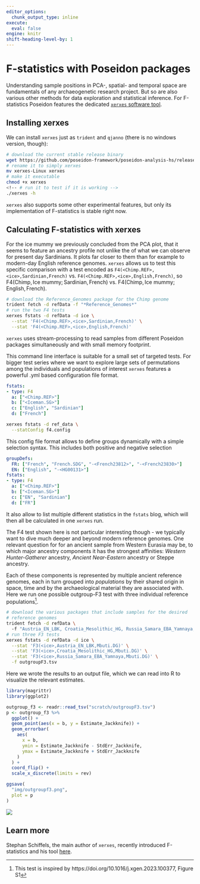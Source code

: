 ```yaml
---
editor_options: 
  chunk_output_type: inline
execute: 
  eval: false
engine: knitr
shift-heading-level-by: 1
---
```


# F-statistics with Poseidon packages

Understanding sample positions in PCA-, spatial- and temporal space are fundamentals of any archaeogenetic research project. But so are also various other methods for data exploration and statistical inference. For F-statistics Poseidon features the dedicated [`xerxes` software tool](https://www.poseidon-adna.org/#/xerxes).

## Installing xerxes

We can install `xerxes` just as `trident` and `qjanno` (there is no windows version, though):

```bash
# download the current stable release binary
wget https://github.com/poseidon-framework/poseidon-analysis-hs/releases/latest/download/xerxes-Linux
# rename it to simply xerxes
mv xerxes-Linux xerxes
# make it executable
chmod +x xerxes
<!-- # run it to test if it is working -->
./xerxes -h
```

`xerxes` also supports some other experimental features, but only its implementation of F-statistics is stable right now.

## Calculating F-statistics with xerxes

For the ice mummy we previously concluded from the PCA plot, that it seems to feature an ancestry profile not unlike the of what we can observe for present day Sardinians. It plots far closer to them than for example to modern-day English reference genomes. 
`xerxes` allows us to test this specific comparison with a test encoded as  `F4(<Chimp.REF>,<ice>,Sardinian,French)` vs. `F4(<Chimp.REF>,<ice>,English,French)`, so $\textrm{F4}(\textrm{Chimp},\textrm{Ice mummy};\textrm{Sardinian},\textrm{French})$ vs. $\textrm{F4}(\textrm{Chimp},\textrm{Ice mummy};\textrm{English},\textrm{French})$.

```bash
# download the Reference_Genomes package for the Chimp genome
trident fetch -d refData -f "*Reference_Genomes*"
# run the two F4 tests
xerxes fstats -d refData -d ice \
  --stat 'F4(<Chimp.REF>,<ice>,Sardinian,French)' \
  --stat 'F4(<Chimp.REF>,<ice>,English,French)'
```

::: {.callout-note}
`xerxes` uses stream-processing to read samples from different Poseidon packages simultaneously and with small memory footprint.
:::

This command line interface is suitable for a small set of targeted tests. For bigger test series where we want to explore large sets of permutations among the individuals and populations of interest `xerxes` features a powerful .yml based configuration file format.

```yml
fstats:
- type: F4
  a: ["<Chimp.REF>"]
  b: ["<Iceman.SG>"]
  c: ["English", "Sardinian"]
  d: ["French"]
```

```bash
xerxes fstats -d ref_data \
  --statConfig f4.config
```

::: {.callout-note}
This config file format allows to define groups dynamically with a simple selection syntax. This includes both positive and negative selection

```yml
groupDefs:
  FR: ["French", "French.SDG", "-<French23812>", "-<French23830>"]
  EN: ["English", "-<HG00131>"]
fstats:
- type: F4
  a: ["<Chimp.REF>"]
  b: ["<Iceman.SG>"]
  c: ["EN", "Sardinian"]
  d: ["FR"]
```

It also allow to list multiple different statistics in the `fstats` blog, which will then all be calculated in one `xerxes` run.
:::

The F4 test shown here is not particular interesting though - we typically want to dive much deeper and beyond modern reference genomes. One relevant question for for an ancient sample from Western Eurasia may be, to which major ancestry components it has the strongest affinities: *Western Hunter-Gatherer* ancestry, *Ancient Near-Eastern* ancestry or Steppe ancestry.

Each of these components is represented by multiple ancient reference genomes, each in turn grouped into *populations* by their shared origin in space, time and by the archaeological material they are associated with. Here we run one possible outgroup-F3 test with three individual reference populations^[This test is inspired by https://doi.org/10.1016/j.xgen.2023.100377, Figure S1].

```bash
# download the various packages that include samples for the desired
# reference genomes
trident fetch -d refData \ 
  -f "Austria_EN_LBK, Croatia_Mesolithic_HG, Russia_Samara_EBA_Yamnaya, Mbuti.DG"
# run three F3 tests
xerxes fstats -d refData -d ice \
  --stat 'F3(<ice>,Austria_EN_LBK,Mbuti.DG)' \
  --stat 'F3(<ice>,Croatia_Mesolithic_HG,Mbuti.DG)' \
  --stat 'F3(<ice>,Russia_Samara_EBA_Yamnaya,Mbuti.DG)' \
  -f outgroupF3.tsv
```

Here we wrote the results to an output file, which we can read into R to visualize the relevant estimates.

```r
library(magrittr)
library(ggplot2)

outgroup_f3 <- readr::read_tsv("scratch/outgroupF3.tsv")
p <- outgroup_f3 %>%
  ggplot() +
  geom_point(aes(x = b, y = Estimate_Jackknife)) +
  geom_errorbar(
    aes(
      x = b,
      ymin = Estimate_Jackknife - StdErr_Jackknife,
      ymax = Estimate_Jackknife + StdErr_Jackknife
    )
  ) +
  coord_flip() +
  scale_x_discrete(limits = rev)
```

```r
ggsave(
  "img/outgroupf3.png",
  plot = p
)
```

![](img/outgroupf3.png)

::: {.callout-tip}
## Learn more
Stephan Schiffels, the main author of `xerxes`, recently introduced F-statistics and his tool [here](https://mpi-eva-archaeogenetics.github.io/comp_human_adna_book/fstats.html).
:::


